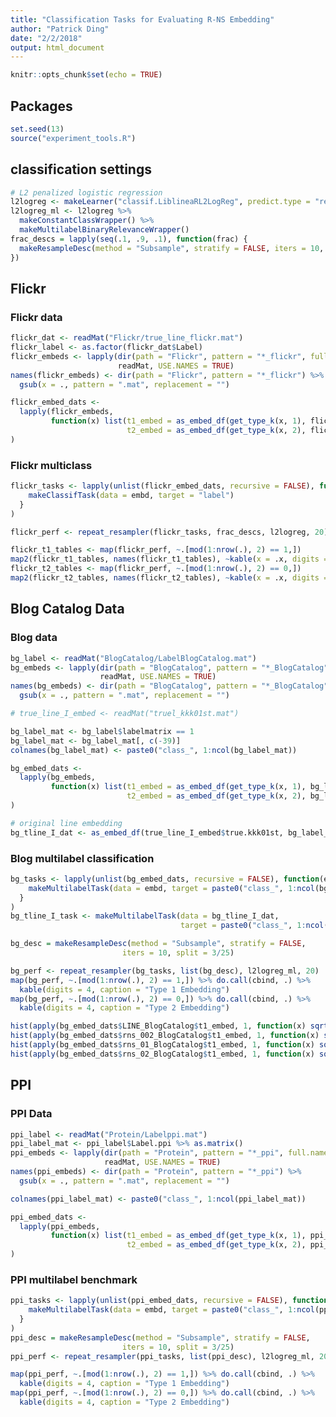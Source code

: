 ```yaml
---
title: "Classification Tasks for Evaluating R-NS Embedding"
author: "Patrick Ding"
date: "2/2/2018"
output: html_document
---
```


```r
knitr::opts_chunk$set(echo = TRUE)
```

## Packages

```r
set.seed(13)
source("experiment_tools.R")
```

## classification settings

```r
# L2 penalized logistic regression
l2logreg <- makeLearner("classif.LiblineaRL2LogReg", predict.type = "response")
l2logreg_ml <- l2logreg %>% 
  makeConstantClassWrapper() %>%
  makeMultilabelBinaryRelevanceWrapper()
frac_descs = lapply(seq(.1, .9, .1), function(frac) {
  makeResampleDesc(method = "Subsample", stratify = FALSE, iters = 10, split = frac)
})  
```

## Flickr

### Flickr data

```r
flickr_dat <- readMat("Flickr/true_line_flickr.mat")
flickr_label <- as.factor(flickr_dat$Label)
flickr_embeds <- lapply(dir(path = "Flickr", pattern = "*_flickr", full.names = TRUE), 
                        readMat, USE.NAMES = TRUE)
names(flickr_embeds) <- dir(path = "Flickr", pattern = "*_flickr") %>% 
  gsub(x = ., pattern = ".mat", replacement = "")

flickr_embed_dats <- 
  lapply(flickr_embeds, 
         function(x) list(t1_embed = as_embed_df(get_type_k(x, 1), flickr_label), 
                          t2_embed = as_embed_df(get_type_k(x, 2), flickr_label))
)
```

### Flickr multiclass

```r
flickr_tasks <- lapply(unlist(flickr_embed_dats, recursive = FALSE), function(embd) {
    makeClassifTask(data = embd, target = "label")
  }
)

flickr_perf <- repeat_resampler(flickr_tasks, frac_descs, l2logreg, 20)

flickr_t1_tables <- map(flickr_perf, ~.[mod(1:nrow(.), 2) == 1,])
map2(flickr_t1_tables, names(flickr_t1_tables), ~kable(x = .x, digits = 4, caption = .y))
flickr_t2_tables <- map(flickr_perf, ~.[mod(1:nrow(.), 2) == 0,])
map2(flickr_t2_tables, names(flickr_t2_tables), ~kable(x = .x, digits = 4, caption = .y))
```



## Blog Catalog Data

### Blog data

```r
bg_label <- readMat("BlogCatalog/LabelBlogCatalog.mat")
bg_embeds <- lapply(dir(path = "BlogCatalog", pattern = "*_BlogCatalog", full.names = TRUE), 
                    readMat, USE.NAMES = TRUE)
names(bg_embeds) <- dir(path = "BlogCatalog", pattern = "*_BlogCatalog") %>% 
  gsub(x = ., pattern = ".mat", replacement = "")

# true_line_I_embed <- readMat("truel_kkk01st.mat")

bg_label_mat <- bg_label$labelmatrix == 1
bg_label_mat <- bg_label_mat[, c(-39)]
colnames(bg_label_mat) <- paste0("class_", 1:ncol(bg_label_mat))

bg_embed_dats <- 
  lapply(bg_embeds, 
         function(x) list(t1_embed = as_embed_df(get_type_k(x, 1), bg_label_mat), 
                          t2_embed = as_embed_df(get_type_k(x, 2), bg_label_mat))
)

# original line embedding
bg_tline_I_dat <- as_embed_df(true_line_I_embed$true.kkk01st, bg_label_mat)
```

### Blog multilabel classification

```r
bg_tasks <- lapply(unlist(bg_embed_dats, recursive = FALSE), function(embd) {
    makeMultilabelTask(data = embd, target = paste0("class_", 1:ncol(bg_label_mat)))
  }
)
bg_tline_I_task <- makeMultilabelTask(data = bg_tline_I_dat, 
                                      target = paste0("class_", 1:ncol(bg_label_mat)))

bg_desc = makeResampleDesc(method = "Subsample", stratify = FALSE, 
                         iters = 10, split = 3/25)

bg_perf <- repeat_resampler(bg_tasks, list(bg_desc), l2logreg_ml, 20)
map(bg_perf, ~.[mod(1:nrow(.), 2) == 1,]) %>% do.call(cbind, .) %>% 
  kable(digits = 4, caption = "Type 1 Embedding")
map(bg_perf, ~.[mod(1:nrow(.), 2) == 0,]) %>% do.call(cbind, .) %>% 
  kable(digits = 4, caption = "Type 2 Embedding")
```

```r
hist(apply(bg_embed_dats$LINE_BlogCatalog$t1_embed, 1, function(x) sqrt(sum(x^2))))
hist(apply(bg_embed_dats$rns_002_BlogCatalog$t1_embed, 1, function(x) sqrt(sum(x^2))))
hist(apply(bg_embed_dats$rns_01_BlogCatalog$t1_embed, 1, function(x) sqrt(sum(x^2))))
hist(apply(bg_embed_dats$rns_02_BlogCatalog$t1_embed, 1, function(x) sqrt(sum(x^2))))
```

## PPI

### PPI Data

```r
ppi_label <- readMat("Protein/Labelppi.mat")
ppi_label_mat <- ppi_label$Label.ppi %>% as.matrix()
ppi_embeds <- lapply(dir(path = "Protein", pattern = "*_ppi", full.names = TRUE), 
                     readMat, USE.NAMES = TRUE)
names(ppi_embeds) <- dir(path = "Protein", pattern = "*_ppi") %>% 
  gsub(x = ., pattern = ".mat", replacement = "")

colnames(ppi_label_mat) <- paste0("class_", 1:ncol(ppi_label_mat))

ppi_embed_dats <- 
  lapply(ppi_embeds, 
         function(x) list(t1_embed = as_embed_df(get_type_k(x, 1), ppi_label_mat), 
                          t2_embed = as_embed_df(get_type_k(x, 2), ppi_label_mat))
)
```

### PPI multilabel benchmark

```r
ppi_tasks <- lapply(unlist(ppi_embed_dats, recursive = FALSE), function(embd) {
    makeMultilabelTask(data = embd, target = paste0("class_", 1:ncol(ppi_label_mat)))
  }
)
ppi_desc = makeResampleDesc(method = "Subsample", stratify = FALSE, 
                         iters = 10, split = 3/25)
ppi_perf <- repeat_resampler(ppi_tasks, list(ppi_desc), l2logreg_ml, 20)

map(ppi_perf, ~.[mod(1:nrow(.), 2) == 1,]) %>% do.call(cbind, .) %>% 
  kable(digits = 4, caption = "Type 1 Embedding")
map(ppi_perf, ~.[mod(1:nrow(.), 2) == 0,]) %>% do.call(cbind, .) %>% 
  kable(digits = 4, caption = "Type 2 Embedding")
```